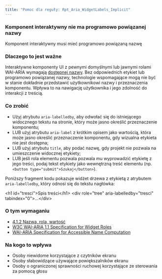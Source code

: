 ```yaml
---
title: "Pomoc dla reguły: Rpt_Aria_WidgetLabels_Implicit"
---
```


<div className="toolHelp">
<Row>
<Column colLg={16} colMd={8} colSm={4} className="toolHead">

### Komponent interaktywny nie ma programowo powiązanej nazwy

<div id="locLevel"></div>

Komponent interaktywny musi mieć programowo powiązaną nazwę

</Column>
</Row>
<Row>
<Column colLg={11} colMd={5} colSm={4} className="toolMain">

### Dlaczego to jest ważne

Interaktywne komponenty UI z pewnymi domyślnymi lub jawnymi rolami WAI-ARIA wymagają [dostępnej nazwy](https://www.w3.org/TR/accname-1.1/#dfn-accessible-name). Bez odpowiednich etykiet lub programowo powiązanej nazwy, technologie wspomagające mogą nie być w stanie dokładnie przedstawić użytkownikowi nazwy i przeznaczenia komponentu. Wpływa to na nawigację użytkownika i jego zdolność do interakcji z treścią.


<div id="locSnippet"></div>

### Co zrobić

* Użyj atrybutu `aria-labelledby`, aby odwołać się do istniejącego widocznego tekstu na stronie, który może jasno określić przeznaczenie komponentu;
* LUB użyj atrybutu `aria-label` z krótkim opisem jako wartością, która może jasno określić przeznaczenie komponentu, gdy wizualna etykieta nie jest dostępna;
* LUB użyj atrybutu `title`, aby podać nazwę, gdy projekt nie pozwala na umieszczenie widocznej etykiety;
* LUB jeśli rola elementu pozwala pozwala mu wyprowadzić etykietę z jego treści, podaj tekst etykiety jako wewnętrzną treść elementu (np. `<button type="submit">Szukaj</button>`).

Poniższy fragment kodu pokazuje widżet drzewa z etykietą z atrybutem `aria-labelledby`, który odnosi się do tekstu nagłówka:

<CodeSnippet type="multi" light={true}>&lt;h1 id="tresci"&gt;Spis treści&lt;/h1&gt;
&lt;div role="tree" aria-labelledby="tresci" tabindex="0"&gt;...&lt;/div&gt;</CodeSnippet>

</Column>
<Column colLg={5} colMd={3} colSm={4} className="toolLeft">

### O tym wymaganiu

* [4.1.2 Nazwa, rola, wartość](https://wcag.lepszyweb.pl/#name-role-value)
* [W3C WAI-ARIA 1.1 Specification for Widget Roles](https://www.w3.org/TR/wai-aria-1.1/#widget_roles)
* [WAI-ARIA Specification for Accessible Name Computation](https://www.w3.org/TR/accname-1.1/#mapping_additional_nd_name)

### Na kogo to wpływa

* Osoby niewidome korzystające z czytników ekranu
* Osoby słabowidzące używające powiększalników ekranu
* Osoby o ograniczonej sprawności ruchowej korzystające ze sterowania za pomocą głosu

</Column>
</Row>
</div>

